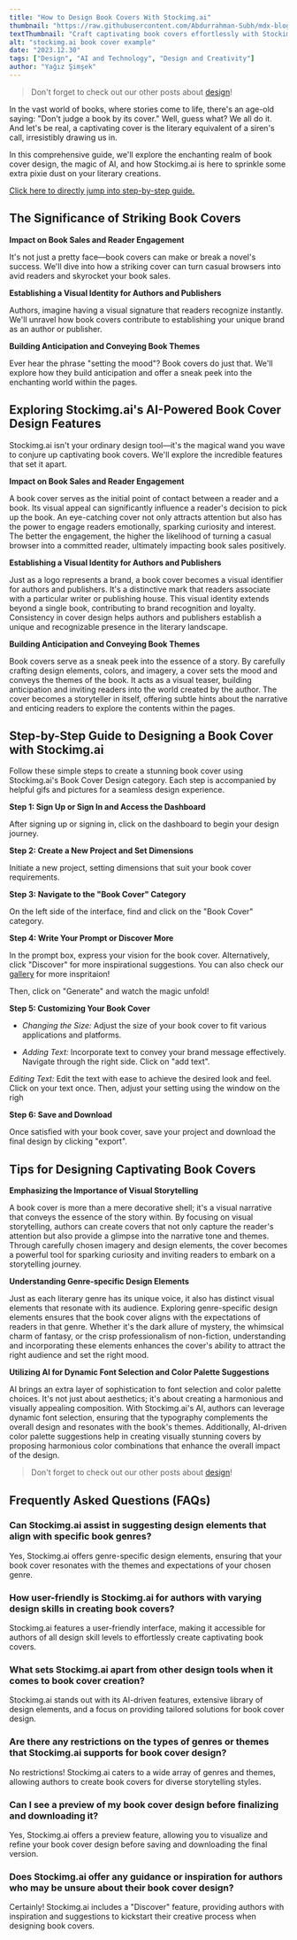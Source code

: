 ```yaml
---
title: "How to Design Book Covers With Stockimg.ai"
thumbnail: "https://raw.githubusercontent.com/Abdurrahman-Subh/mdx-blog/main/images/26-book.jğg"
textThumbnail: "Craft captivating book covers effortlessly with Stockimg.ai! Explore AI-powered design features, dynamic font selection, and genre-specific elements. Elevate your authorial visual identity and enthrall readers with unique and enchanting book covers. Unveil the magic of Stockimg.ai's Book Cover Design category for a captivating storytelling journey."
alt: "stockimg.ai book cover example"
date: "2023.12.30"
tags: ["Design", "AI and Technology", "Design and Creativity"]
author: "Yağız Şimşek"
---
```


<CustomImage
    src="https://raw.githubusercontent.com/Abdurrahman-Subh/mdx-blog/main/images/26-book.jpg"
    alt="stockimg.ai book cover example"
/>
> Don't forget to check out our other posts about [design](https://stockimg.ai/blog/design)!

In the vast world of books, where stories come to life, there's an age-old saying: "Don't judge a book by its cover." Well, guess what? We all do it. And let's be real, a captivating cover is the literary equivalent of a siren's call, irresistibly drawing us in. 

In this comprehensive guide, we'll explore the enchanting realm of book cover design, the magic of AI, and how Stockimg.ai is here to sprinkle some extra pixie dust on your literary creations.

[Click here to directly jump into step-by-step guide.](https://stockimg.ai/blog/logo-design/how-to-design-book-covers-with-stockimg#step-by-step-guide-to-designing-a-book-cover-with-stockimgai)

## The Significance of Striking Book Covers

**Impact on Book Sales and Reader Engagement**

It's not just a pretty face—book covers can make or break a novel's success. We'll dive into how a striking cover can turn casual browsers into avid readers and skyrocket your book sales.

**Establishing a Visual Identity for Authors and Publishers**

Authors, imagine having a visual signature that readers recognize instantly. We'll unravel how book covers contribute to establishing your unique brand as an author or publisher.

**Building Anticipation and Conveying Book Themes**

Ever hear the phrase "setting the mood"? Book covers do just that. We'll explore how they build anticipation and offer a sneak peek into the enchanting world within the pages.

## Exploring Stockimg.ai's AI-Powered Book Cover Design Features

Stockimg.ai isn't your ordinary design tool—it's the magical wand you wave to conjure up captivating book covers. We'll explore the incredible features that set it apart.

**Impact on Book Sales and Reader Engagement**

A book cover serves as the initial point of contact between a reader and a book. Its visual appeal can significantly influence a reader's decision to pick up the book. An eye-catching cover not only attracts attention but also has the power to engage readers emotionally, sparking curiosity and interest. The better the engagement, the higher the likelihood of turning a casual browser into a committed reader, ultimately impacting book sales positively.

**Establishing a Visual Identity for Authors and Publishers**

Just as a logo represents a brand, a book cover becomes a visual identifier for authors and publishers. It's a distinctive mark that readers associate with a particular writer or publishing house. This visual identity extends beyond a single book, contributing to brand recognition and loyalty. Consistency in cover design helps authors and publishers establish a unique and recognizable presence in the literary landscape.

**Building Anticipation and Conveying Book Themes**

Book covers serve as a sneak peek into the essence of a story. By carefully crafting design elements, colors, and imagery, a cover sets the mood and conveys the themes of the book. It acts as a visual teaser, building anticipation and inviting readers into the world created by the author. The cover becomes a storyteller in itself, offering subtle hints about the narrative and enticing readers to explore the contents within the pages.


## Step-by-Step Guide to Designing a Book Cover with Stockimg.ai

Follow these simple steps to create a stunning book cover using Stockimg.ai's Book Cover Design category. Each step is accompanied by helpful gifs and pictures for a seamless design experience.

**Step 1: Sign Up or Sign In and Access the Dashboard**

<CustomImage
    src="https://raw.githubusercontent.com/Abdurrahman-Subh/mdx-blog/main/images/stockimg-home.png"
    alt="dashboard"
/>

After signing up or signing in, click on the dashboard to begin your design journey.

**Step 2: Create a New Project and Set Dimensions**

<CustomImage
    src="https://raw.githubusercontent.com/Abdurrahman-Subh/mdx-blog/main/images/stockimg-dashboard.png"
    alt="creating a new project"
/>

Initiate a new project, setting dimensions that suit your book cover requirements.

**Step 3: Navigate to the "Book Cover" Category**

<CustomImage
    src="https://raw.githubusercontent.com/Abdurrahman-Subh/mdx-blog/main/images/stockimg-canvas-bc.png"
    alt="navigating"
/>

On the left side of the interface, find and click on the "Book Cover" category.

**Step 4: Write Your Prompt or Discover More**

<CustomImage
    src="https://raw.githubusercontent.com/Abdurrahman-Subh/mdx-blog/main/images/stockimg-canvas-bc2.png"
    alt="writing prompts"
/>

In the prompt box, express your vision for the book cover. Alternatively, click "Discover" for more inspirational suggestions. You can also check our [gallery](https://stockimg.ai/gallery) for more inspritaion! 

Then, click on "Generate" and watch the magic unfold!

**Step 5: Customizing Your Book Cover**

- *Changing the Size:* Adjust the size of your book cover to fit various applications and platforms.

<CustomImage
    src="https://raw.githubusercontent.com/Abdurrahman-Subh/mdx-blog/main/images/stockimg-edit-bc1.gif"
    alt="changing the size"
/>

- *Adding Text:* Incorporate text to convey your brand message effectively. Navigate through the right side. Click on "add text".

<CustomImage
    src="https://raw.githubusercontent.com/Abdurrahman-Subh/mdx-blog/main/images/stockimg-add-text-bc.gif"
    alt="designer designing"
/>

*Editing Text:* Edit the text with ease to achieve the desired look and feel. Click on your text once. Then, adjust your setting using the window on the righ
<CustomImage
    src="https://raw.githubusercontent.com/Abdurrahman-Subh/mdx-blog/main/images/stockimg-edit-text-bc.gif"
    alt="designer designing"
/>

**Step 6: Save and Download**

<CustomImage
    src="https://raw.githubusercontent.com/Abdurrahman-Subh/mdx-blog/main/images/stockimg-save-bc.gif"
    alt="saving"
/>

Once satisfied with your book cover, save your project and download the final design by clicking "export".

## Tips for Designing Captivating Book Covers

**Emphasizing the Importance of Visual Storytelling**

A book cover is more than a mere decorative shell; it's a visual narrative that conveys the essence of the story within. By focusing on visual storytelling, authors can create covers that not only capture the reader's attention but also provide a glimpse into the narrative tone and themes. Through carefully chosen imagery and design elements, the cover becomes a powerful tool for sparking curiosity and inviting readers to embark on a storytelling journey.

**Understanding Genre-specific Design Elements**

Just as each literary genre has its unique voice, it also has distinct visual elements that resonate with its audience. Exploring genre-specific design elements ensures that the book cover aligns with the expectations of readers in that genre. Whether it's the dark allure of mystery, the whimsical charm of fantasy, or the crisp professionalism of non-fiction, understanding and incorporating these elements enhances the cover's ability to attract the right audience and set the right mood.

**Utilizing AI for Dynamic Font Selection and Color Palette Suggestions**

AI brings an extra layer of sophistication to font selection and color palette choices. It's not just about aesthetics; it's about creating a harmonious and visually appealing composition. With Stockimg.ai's AI, authors can leverage dynamic font selection, ensuring that the typography complements the overall design and resonates with the book's themes. Additionally, AI-driven color palette suggestions help in creating visually stunning covers by proposing harmonious color combinations that enhance the overall impact of the design.

> Don't forget to check out our other posts about [design](https://stockimg.ai/blog/design)!

## Frequently Asked Questions (FAQs)

### Can Stockimg.ai assist in suggesting design elements that align with specific book genres?

Yes, Stockimg.ai offers genre-specific design elements, ensuring that your book cover resonates with the themes and expectations of your chosen genre.

### How user-friendly is Stockimg.ai for authors with varying design skills in creating book covers?

Stockimg.ai features a user-friendly interface, making it accessible for authors of all design skill levels to effortlessly create captivating book covers.

### What sets Stockimg.ai apart from other design tools when it comes to book cover creation?

Stockimg.ai stands out with its AI-driven features, extensive library of design elements, and a focus on providing tailored solutions for book cover design.

### Are there any restrictions on the types of genres or themes that Stockimg.ai supports for book cover design?

No restrictions! Stockimg.ai caters to a wide array of genres and themes, allowing authors to create book covers for diverse storytelling styles.

### Can I see a preview of my book cover design before finalizing and downloading it?

Yes, Stockimg.ai offers a preview feature, allowing you to visualize and refine your book cover design before saving and downloading the final version.

### Does Stockimg.ai offer any guidance or inspiration for authors who may be unsure about their book cover design?

Certainly! Stockimg.ai includes a "Discover" feature, providing authors with inspiration and suggestions to kickstart their creative process when designing book covers.